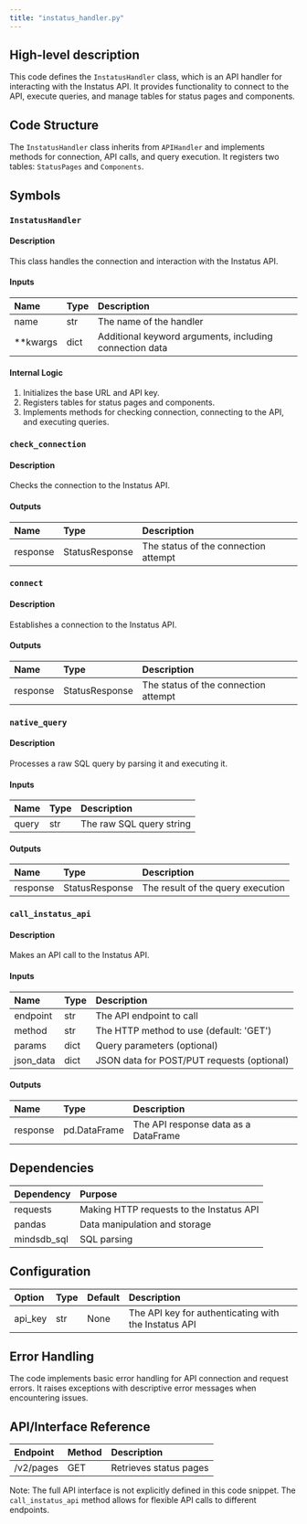 ```yaml
---
title: "instatus_handler.py"
---
```


## High-level description
This code defines the `InstatusHandler` class, which is an API handler for interacting with the Instatus API. It provides functionality to connect to the API, execute queries, and manage tables for status pages and components.

## Code Structure
The `InstatusHandler` class inherits from `APIHandler` and implements methods for connection, API calls, and query execution. It registers two tables: `StatusPages` and `Components`.

## Symbols

### `InstatusHandler`
#### Description
This class handles the connection and interaction with the Instatus API.

#### Inputs
| Name | Type | Description |
|:-----|:-----|:------------|
| name | str | The name of the handler |
| **kwargs | dict | Additional keyword arguments, including connection data |

#### Internal Logic
1. Initializes the base URL and API key.
2. Registers tables for status pages and components.
3. Implements methods for checking connection, connecting to the API, and executing queries.

### `check_connection`
#### Description
Checks the connection to the Instatus API.

#### Outputs
| Name | Type | Description |
|:-----|:-----|:------------|
| response | StatusResponse | The status of the connection attempt |

### `connect`
#### Description
Establishes a connection to the Instatus API.

#### Outputs
| Name | Type | Description |
|:-----|:-----|:------------|
| response | StatusResponse | The status of the connection attempt |

### `native_query`
#### Description
Processes a raw SQL query by parsing it and executing it.

#### Inputs
| Name | Type | Description |
|:-----|:-----|:------------|
| query | str | The raw SQL query string |

#### Outputs
| Name | Type | Description |
|:-----|:-----|:------------|
| response | StatusResponse | The result of the query execution |

### `call_instatus_api`
#### Description
Makes an API call to the Instatus API.

#### Inputs
| Name | Type | Description |
|:-----|:-----|:------------|
| endpoint | str | The API endpoint to call |
| method | str | The HTTP method to use (default: 'GET') |
| params | dict | Query parameters (optional) |
| json_data | dict | JSON data for POST/PUT requests (optional) |

#### Outputs
| Name | Type | Description |
|:-----|:-----|:------------|
| response | pd.DataFrame | The API response data as a DataFrame |

## Dependencies
| Dependency | Purpose |
|:-----------|:--------|
| requests | Making HTTP requests to the Instatus API |
| pandas | Data manipulation and storage |
| mindsdb_sql | SQL parsing |

## Configuration
| Option | Type | Default | Description |
|:-------|:-----|:--------|:------------|
| api_key | str | None | The API key for authenticating with the Instatus API |

## Error Handling
The code implements basic error handling for API connection and request errors. It raises exceptions with descriptive error messages when encountering issues.

## API/Interface Reference
| Endpoint | Method | Description |
|:---------|:-------|:------------|
| /v2/pages | GET | Retrieves status pages |

Note: The full API interface is not explicitly defined in this code snippet. The `call_instatus_api` method allows for flexible API calls to different endpoints.
